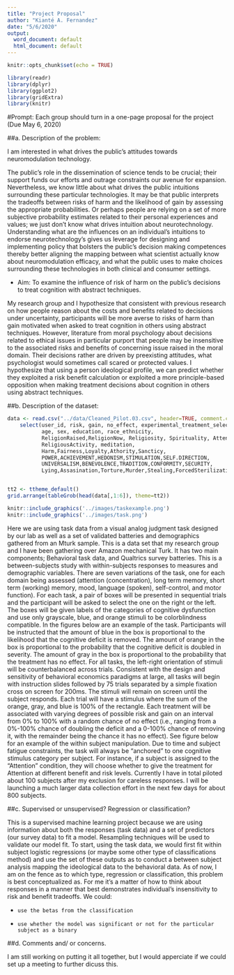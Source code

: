 ```yaml
---
title: "Project Proposal"
author: "Kianté A. Fernandez"
date: "5/6/2020"
output:
  word_document: default
  html_document: default
---
```


```r
knitr::opts_chunk$set(echo = TRUE)
```

```r
library(readr)
library(dplyr)
library(ggplot2)
library(gridExtra)
library(knitr)
```


#Prompt:
Each group should turn in a one-page proposal for the project (Due May 6, 2020)

##a. Description of the problem:

I am interested in what drives the public’s attitudes towards neuromodulation technology. 

The public’s role in the dissemination of science tends to be crucial; their support funds our efforts and outrage constraints our avenue for expansion.  Nevertheless, we know little about what drives the public intuitions surrounding these particular technologies. It may be that public interprets the tradeoffs between risks of harm and the likelihood of gain by assessing the appropriate probabilities. Or perhaps people are relying on a set of more subjective probability estimates related to their personal experiences and values; we just don’t know what drives intuition about neurotechnology. 
Understanding what are the influences on an individual’s intuitions to endorse neurotechnology’s gives us leverage for designing and implementing policy that bolsters the public’s decision making competences thereby better aligning the mapping between what scientist actually know about neuromodulation efficacy, and what the public uses to make choices surrounding these technologies in both clinical and consumer settings.

-   Aim: To examine the influence of risk of harm on the public’s decisions to treat cognition with abstract techniques. 

My research group and I hypothesize that consistent with previous research on how people reason about the costs and benefits related to decisions under uncertainty, participants will be more averse to risks of harm than gain motivated when asked to treat cognition in others using abstract techniques. 
However, literature from moral psychology about decisions related to ethical issues in particular purport that people may be insensitive to the associated risks and benefits of concerning issue raised in the moral domain. Their decisions rather are driven by preexisting attitudes, what psychologist would sometimes call scared or protected values. 
I hypothesize that using a person ideological profile, we can predict whether they exploited a risk benefit calculation or exploited a more principle-based opposition when making treatment decisions about cognition in others using abstract techniques. 


##b. Description of the dataset:

```r
data <- read.csv("../data/Cleaned_Pilot.03.csv", header=TRUE, comment.char="#", stringsAsFactors=TRUE) %>%
    select(user_id, risk, gain, no_effect, experimental_treatment_selected, trial_index, 
           age, sex, education, race_ethnicity,
           ReligionRaised,ReligionNow, Religiosity, Spirituality, AttendChurch, 
           ReligiousActivity, meditation, 
           Harm,Fairness,Loyalty,Athority,Sancticy,
           POWER,ACHIEVEMENT,HEDONISM,STIMULATION,SELF.DIRECTION,
           UNIVERSALISM,BENEVOLENCE,TRADITION,CONFORMITY,SECURITY,
           Lying,Assasination,Torture,Murder,Stealing,ForcedSterilization)


tt2 <- ttheme_default()
grid.arrange(tableGrob(head(data[,1:6]), theme=tt2))
```

```r
knitr::include_graphics('../images/taskexample.png')
knitr::include_graphics('../images/task.png')
```

Here we are using task data from a visual analog judgment task designed by our lab as well as a set of validated batteries and demographics gathered from an Mturk sample.
This is a data set that my research group and I have been gathering over Amazon mechanical Turk. It has two main components; Behavioral task data, and Qualtrics survey batteries. 
This is a between-subjects study with within-subjects responses to measures and demographic variables. There are seven variations of the task, one for each domain being assessed (attention (concentration), long term memory, short term (working) memory, mood, language (spoken), self-control, and motor function). For each task, a pair of boxes will be presented in sequential trials and the participant will be asked to select the one on the right or the left. The boxes will be given labels of the categories of cognitive dysfunction and use only grayscale, blue, and orange stimuli to be colorblindness compatible. In the figures below are an example of the task. 
Participants will be instructed that the amount of blue in the box is proportional to the likelihood that the cognitive deficit is removed. The amount of orange in the box is proportional to the probability that the cognitive deficit is doubled in severity. The amount of gray in the box is proportional to the probability that the treatment has no effect. For all tasks, the left-right orientation of stimuli will be counterbalanced across trials. Consistent with the design and sensitivity of behavioral economics paradigms at large, all tasks will begin with instruction slides followed by 75 trials separated by a simple fixation cross on screen for 200ms. The stimuli will remain on screen until the subject responds. Each trial will have a stimulus where the sum of the orange, gray, and blue is 100% of the rectangle. Each treatment will be associated with varying degrees of possible risk and gain on an interval from 0% to 100% with a random chance of no effect (i.e., ranging from a 0%-100% chance of doubling the deficit and a 0-100% chance of removing it, with the remainder being the chance it has no effect). See figure below for an example of the within subject manipulation. 
Due to time and subject fatigue constraints, the task will always be “anchored” to one cognitive stimulus category per subject. For instance, if a subject is assigned to the “Attention” condition, they will choose whether to give the treatment for Attention at different benefit and risk levels. 
Currently I have in total piloted about 100 subjects after my exclusion for careless responses. I will be launching a much larger data collection effort in the next few days for about 800 subjects.


##c. Supervised or unsupervised? Regression or classification?

This is a supervised machine learning project because we are using information about both the responses (task data) and a set of predictors (our survey data) to fit a model. Resampling techniques will be used to validate our model fit. To start, using the task data, we would first fit within subject logistic regressions (or maybe some other type of classifications method) and use the set of these outputs as to conduct a between subject analysis mapping the ideological data to the behavioral data.
As of now, I am on the fence as to which type, regression or classification, this problem is best conceptualized as.
For me it’s a matter of how to think about responses in a manner that best demonstrates individual’s insensitivity to risk and benefit tradeoffs.
We could:

-     use the betas from the classification 
-     use whether the model was significant or not for the particular subject as a binary


##d. Comments and/ or concerns.

I am still working on putting it all together, but I would apperciate if we could set up a meeting to further dicuss this. 